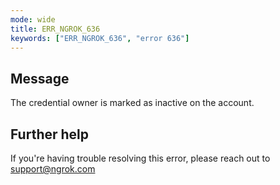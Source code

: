 ```yaml
---
mode: wide
title: ERR_NGROK_636
keywords: ["ERR_NGROK_636", "error 636"]
---
```


## Message

The credential owner is marked as inactive on the account.

## Further help

If you're having trouble resolving this error, please reach out to [support@ngrok.com](mailto:support@ngrok.com?subject=Help%20with%20ERR_NGROK_636)
